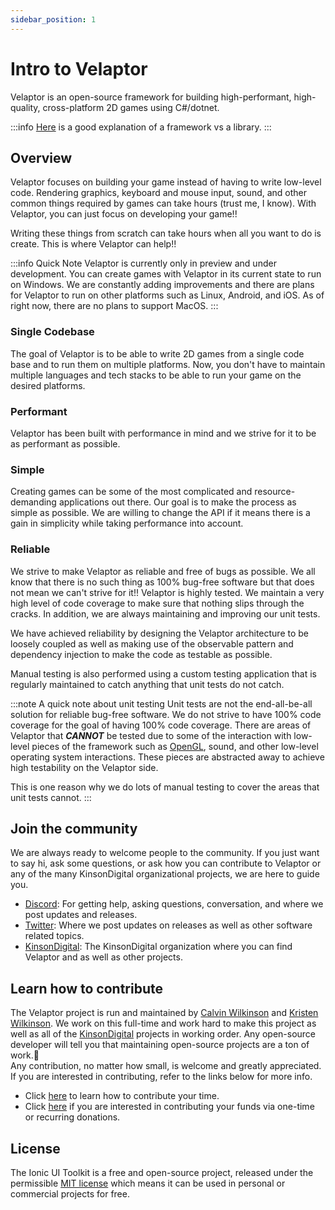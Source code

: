 ```yaml
---
sidebar_position: 1
---
```


# Intro to Velaptor

Velaptor is an open-source framework for building high-performant, high-quality, cross-platform 2D games using C#/dotnet.

:::info
[Here](https://www.freecodecamp.org/news/the-difference-between-a-framework-and-a-library-bd133054023f/) is a good explanation of a framework vs a library.
:::

## Overview

Velaptor focuses on building your game instead of having to write low-level code. Rendering graphics, keyboard and mouse input, sound, and other common things
required by games can take hours (trust me, I know). With Velaptor, you can just focus on developing your game!!

Writing these things from scratch can take hours when all you want to do is create.  This is where Velaptor can help!!

:::info Quick Note
Velaptor is currently only in preview and under development.  You can create games with Velaptor in
its current state to run on Windows.  We are constantly adding improvements and there are plans for Velaptor to run on other platforms such as
Linux, Android, and iOS. As of right now, there are no plans to support MacOS.
:::

### Single Codebase

The goal of Velaptor is to be able to write 2D games from a single code base and to run them on multiple platforms.
Now, you don't have to maintain multiple languages and tech stacks to be able to run your game on the desired platforms.

### Performant

Velaptor has been built with performance in mind and we strive for it to be as performant as possible.

### Simple

Creating games can be some of the most complicated and resource-demanding applications out there.
Our goal is to make the process as simple as possible.  We are willing to change the API if it
means there is a gain in simplicity while taking performance into account.

### Reliable

We strive to make Velaptor as reliable and free of bugs as possible.  We all know that there is no such thing as
100% bug-free software but that does not mean we can't strive for it!!
Velaptor is highly tested.  We maintain a very high level of code coverage to make sure that nothing slips through
the cracks. In addition, we are always maintaining and improving our unit tests.

We have achieved reliability by designing the Velaptor architecture to be loosely coupled as well as making use of the observable
pattern and dependency injection to make the code as testable as possible.

Manual testing is also performed using a custom testing application that is regularly maintained to catch anything
that unit tests do not catch.

:::note A quick note about unit testing
Unit tests are not the end-all-be-all solution for reliable bug-free software.  We do not strive to have
100% code coverage for the goal of having 100% code coverage.  There are areas of Velaptor that _**CANNOT**_ be tested
due to some of the interaction with low-level pieces of the framework such as [OpenGL](https://www.opengl.org/), sound,
and other low-level operating system interactions.  These pieces are abstracted away to achieve high testability
on the Velaptor side.

This is one reason why we do lots of manual testing to cover the areas that unit tests cannot.
:::

## Join the community

We are always ready to welcome people to the community.  If you just want to say hi, ask some questions,
or ask how you can contribute to Velaptor or any of the many KinsonDigital organizational projects, we are here
to guide you.

- [Discord](https://discord.gg/qewu6fNgv7): For getting help, asking questions, conversation, and where we post updates and releases.
- [Twitter](https://twitter.com/KDCoder): Where we post updates on releases as well as other software related topics.
- [KinsonDigital](https://github.com/kinsondigital): The KinsonDigital organization where you can find Velaptor and as well as other projects.

## Learn how to contribute

The Velaptor project is run and maintained by [Calvin Wilkinson](https://twitter.com/KDCoder) and [Kristen Wilkinson](https://twitter.com/kswilky).  We work on this full-time
and work hard to make this project as well as all of the [KinsonDigital](https://github.com/KinsonDigital) projects in working order.  Any open-source developer will tell you
that maintaining open-source projects are a ton of work.🥱  
Any contribution, no matter how small, is welcome and greatly appreciated.  If you are interested in contributing, refer to
the links below for more info.
- Click [here](https://github.com/KinsonDigital/.github/blob/master/docs/CONTRIBUTING.md) to learn how to contribute your time.
- Click [here](https://github.com/sponsors/KinsonDigital) if you are interested in contributing your funds via one-time or recurring donations.

## License

The Ionic UI Toolkit is a free and open-source project, released under the permissible [MIT license](https://github.com/KinsonDigital/Velaptor/blob/release/v1.0.0/LICENSE.md)
which means it can be used in personal or commercial projects for free.
